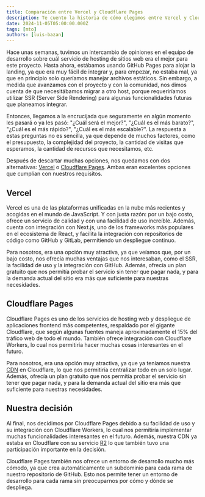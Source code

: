 ```yaml
---
title: Comparación entre Vercel y Cloudflare Pages
description: Te cuento la historia de cómo elegimos entre Vercel y Cloudflare Pages para alojar nuestro sitio web de la comunidad.
date: 2024-11-05T05:00:00.000Z
tags: [mto]
authors: [luis-bazan]
---
```


Hace unas semanas, tuvimos un intercambio de opiniones en el equipo de desarrollo sobre cuál servicio de hosting de sitios web era el mejor para este proyecto. Hasta ahora, estábamos usando GitHub Pages para alojar la landing, ya que era muy fácil de integrar y, para empezar, no estaba mal, ya que en principio solo queríamos manejar archivos estáticos. Sin embargo, a medida que avanzamos con el proyecto y con la comunidad, nos dimos cuenta de que necesitábamos migrar a otro host, porque requeriríamos utilizar SSR (Server Side Rendering) para algunas funcionalidades futuras que planeamos integrar.

Entonces, llegamos a la encrucijada que seguramente en algún momento les pasará o ya les pasó: "¿Cuál será el mejor?", "¿Cuál es el más barato?", "¿Cuál es el más rápido?", "¿Cuál es el más escalable?". La respuesta a estas preguntas no es sencilla, ya que depende de muchos factores, como el presupuesto, la complejidad del proyecto, la cantidad de visitas que esperamos, la cantidad de recursos que necesitamos, etc.

Después de descartar muchas opciones, nos quedamos con dos alternativas: [Vercel](https://vercel.com/) o [Cloudflare Pages](https://pages.cloudflare.com/). Ambas eran excelentes opciones que cumplían con nuestros requisitos.

## Vercel

Vercel es una de las plataformas unificadas en la nube más recientes y acogidas en el mundo de JavaScript. Y con justa razón: por un bajo costo, ofrece un servicio de calidad y con una facilidad de uso increíble. Además, cuenta con integración con Next.js, uno de los frameworks más populares en el ecosistema de React, y facilita la integración con repositorios de código como GitHub y GitLab, permitiendo un despliegue continuo.

Para nosotros, era una opción muy atractiva, ya que veíamos que, por un bajo costo, nos ofrecía muchas ventajas que nos interesaban, como el SSR, la facilidad de uso y la integración con GitHub. Además, ofrecía un plan gratuito que nos permitía probar el servicio sin tener que pagar nada, y para la demanda actual del sitio era más que suficiente para nuestras necesidades.

## Cloudflare Pages

Cloudflare Pages es uno de los servicios de hosting web y despliegue de aplicaciones frontend más competentes, respaldado por el gigante Cloudflare, que según algunas fuentes maneja aproximadamente el 15% del tráfico web de todo el mundo. También ofrece integración con Cloudflare Workers, lo cual nos permitiría hacer muchas cosas interesantes en el futuro.

Para nosotros, era una opción muy atractiva, ya que ya teníamos nuestra [CDN](https://www.cloudflare.com/es-es/learning/cdn/what-is-a-cdn/) en Cloudflare, lo que nos permitiría centralizar todo en un solo lugar. Además, ofrecía un plan gratuito que nos permitía probar el servicio sin tener que pagar nada, y para la demanda actual del sitio era más que suficiente para nuestras necesidades.

## Nuestra decisión

Al final, nos decidimos por Cloudflare Pages debido a su facilidad de uso y su integración con Cloudflare Workers, lo cual nos permitiría implementar muchas funcionalidades interesantes en el futuro. Además, nuestra CDN ya estaba en Cloudflare con su servicio [R2](https://www.cloudflare.com/es-es/developer-platform/products/r2/) lo que también tuvo una participación importante en la decisión.

Cloudflare Pages también nos ofrece un entorno de desarrollo mucho más cómodo, ya que crea automáticamente un subdominio para cada rama de nuestro repositorio de GitHub. Esto nos permite tener un entorno de desarrollo para cada rama sin preocuparnos por cómo y dónde se despliega.
